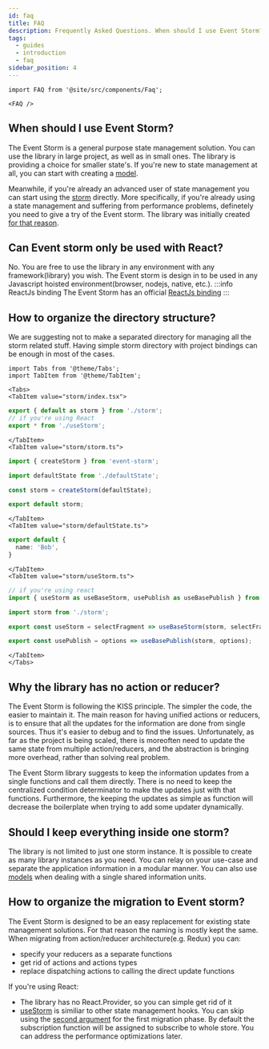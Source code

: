 ```yaml
---
id: faq
title: FAQ
description: Frequently Asked Questions. When should I use Event Storm? The Event Storm is a general purpose state management solution
tags:
  - guides
  - introduction
  - faq
sidebar_position: 4
---
```


```mdx-code-block
import FAQ from '@site/src/components/Faq';

<FAQ />
```

## When should I use Event Storm?
The Event Storm is a general purpose state management solution. You can use the library in large project, as well as in small ones. The library is providing a choice for smaller state's. If you're new to state management at all, you can start with creating a [model](/docs/api-reference/model). 

Meanwhile, if you're already an advanced user of state management you can start using the [storm](docs/api-reference/storm) directly.
More specifically, if you're already using a state management and suffering from performance problems, definetely you need to give a try of the Event storm. The library was initially created [for that reason](/docs/motivation).

## Can Event storm only be used with React?
No. You are free to use the library in any environment with any framework(library) you wish. The Event storm is design in to be used in any Javascript hoisted environment(browser, nodejs, native, etc.).
:::info ReactJs binding
The Event Storm has an official [ReactJs binding](/docs/bindings/react/overview)
:::

## How to organize the directory structure?
We are suggesting not to make a separated directory for managing all the storm related stuff. Having simple storm directory with project bindings can be enough in most of the cases.
```mdx-code-block
import Tabs from '@theme/Tabs';
import TabItem from '@theme/TabItem';

<Tabs>
<TabItem value="storm/index.tsx">
```

```typescript
export { default as storm } from './storm';
// if you're using React
export * from './useStorm';
```

```mdx-code-block
</TabItem>
<TabItem value="storm/storm.ts">
```

````typescript
import { createStorm } from 'event-storm';

import defaultState from './defaultState';

const storm = createStorm(defaultState);

export default storm;

````

```mdx-code-block
</TabItem>
<TabItem value="storm/defaultState.ts">
```
```typescript
export default {
  name: 'Bob',
}
```

```mdx-code-block
</TabItem>
<TabItem value="storm/useStorm.ts">
```

```typescript
// if you're using react
import { useStorm as useBaseStorm, usePublish as useBasePublish } from 'react-event-storm';

import storm from './storm';

export const useStorm = selectFragment => useBaseStorm(storm, selectFragment);

export const usePublish = options => useBasePublish(storm, options);
```
```mdx-code-block
</TabItem>
</Tabs>
```

## Why the library has no action or reducer?
The Event Storm is following the KISS principle. The simpler the code, the easier to maintain it. The main reason for having unified actions or reducers, is to ensure that all the updates for the information are done from single sources. Thus it's easier to debug and to find the issues. Unfortunately, as far as the project is being scaled, there is moreoften need to update the same state from multiple action/reducers, and the abstraction is bringing more overhead, rather than solving real problem.

The Event Storm library suggests to keep the information updates from a single functions and call them directly. There is no need to keep the centralized condition determinator to make the updates just with that functions. Furthermore, the keeping the updates as simple as function will decrease the boilerplate when trying to add some updater dynamically.

## Should I keep everything inside one storm?
The library is not limited to just one storm instance. It is possible to create as many library instances as you need. You can relay on your use-case and separate the application information in a modular manner. You can also use [models](/docs/api-reference/model) when dealing with a single shared information units.

## How to organize the migration to Event storm?
The Event Storm is designed to be an easy replacement for existing state management solutions. For that reason the naming is mostly kept the same. When migrating from action/reducer architecture(e.g. Redux) you can:
- specify your reducers as a separate functions
- get rid of actions and actions types
- replace dispatching actions to calling the direct update functions

If you're using React:
- The library has no React.Provider, so you can simple get rid of it
- [useStorm](/docs/bindings/react/api-reference/useStorm) is similiar to other state management hooks. You can skip using the [second argument](/docs/bindings/react/api-reference/useStorm#tselectfragment) for the first migration phase. By default the subscription function will be assigned to subscribe to whole store. You can address the performance optimizations later.
